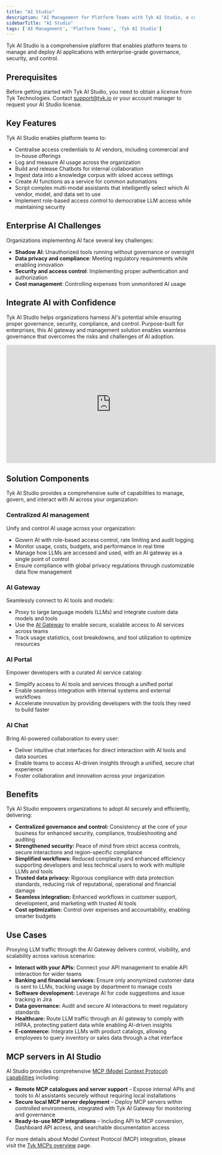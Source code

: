 ```yaml
---
title: "AI Studio"
description: "AI Management for Platform Teams with Tyk AI Studio, a comprehensive platform for managing and deploying AI LLMs and chats"
sidebarTitle: "AI Studio"
tags: ['AI Management', 'Platform Teams', 'Tyk AI Studio']
---
```



Tyk AI Studio is a comprehensive platform that enables platform teams to manage and deploy AI applications with enterprise-grade governance, security, and control.

## Prerequisites

Before getting started with Tyk AI Studio, you need to obtain a license from Tyk Technologies. Contact support@tyk.io or your account manager to request your AI Studio license.

## Key Features

<AIStudioCards/>

Tyk AI Studio enables platform teams to:
- Centralise access credentials to AI vendors, including commercial and in-house offerings
- Log and measure AI usage across the organization
- Build and release Chatbots for internal collaboration
- Ingest data into a knowledge corpus with siloed access settings
- Create AI functions as a service for common automations
- Script complex multi-modal assistants that intelligently select which AI vendor, model, and data set to use
- Implement role-based access control to democratise LLM access while maintaining security

## Enterprise AI Challenges

Organizations implementing AI face several key challenges:

* **Shadow AI**: Unauthorized tools running without governance or oversight
* **Data privacy and compliance**: Meeting regulatory requirements while enabling innovation
* **Security and access control**: Implementing proper authentication and authorization
* **Cost management**: Controlling expenses from unmonitored AI usage

## Integrate AI with Confidence

Tyk AI Studio helps organizations harness AI's potential while ensuring proper governance, security, compliance, and control. Purpose-built for enterprises, this AI gateway and management solution enables seamless governance that overcomes the risks and challenges of AI adoption.

<iframe width="560" height="315" src="https://www.youtube.com/embed/J2BY7NYRk7U" title="Tyk AI Studio" frameborder="0" allow="accelerometer; autoplay; clipboard-write; encrypted-media; gyroscope; picture-in-picture" allowfullscreen></iframe>

## Solution Components

Tyk AI Studio provides a comprehensive suite of capabilities to manage, govern, and interact with AI across your organization:

### Centralized AI management

Unify and control AI usage across your organization:
- Govern AI with role-based access control, rate limiting and audit logging
- Monitor usage, costs, budgets, and performance in real time
- Manage how LLMs are accessed and used, with an AI gateway as a single point of control
- Ensure compliance with global privacy regulations through customizable data flow management

### AI Gateway

Seamlessly connect to AI tools and models:
- Proxy to large language models (LLMs) and integrate custom data models and tools
- Use the [AI Gateway](/docs3/ai-management/ai-studio/proxy) to enable secure, scalable access to AI services across teams
- Track usage statistics, cost breakdowns, and tool utilization to optimize resources

### AI Portal

Empower developers with a curated AI service catalog:
- Simplify access to AI tools and services through a unified portal
- Enable seamless integration with internal systems and external workflows
- Accelerate innovation by providing developers with the tools they need to build faster

### AI Chat

Bring AI-powered collaboration to every user:
- Deliver intuitive chat interfaces for direct interaction with AI tools and data sources
- Enable teams to access AI-driven insights through a unified, secure chat experience
- Foster collaboration and innovation across your organization

## Benefits

Tyk AI Studio empowers organizations to adopt AI securely and efficiently, delivering:

- **Centralized governance and control:** Consistency at the core of your business for enhanced security, compliance, troubleshooting and auditing
- **Strengthened security:** Peace of mind from strict access controls, secure interactions and region-specific compliance
- **Simplified workflows:** Reduced complexity and enhanced efficiency supporting developers and less technical users to work with multiple LLMs and tools
- **Trusted data privacy:** Rigorous compliance with data protection standards, reducing risk of reputational, operational and financial damage
- **Seamless integration:** Enhanced workflows in customer support, development, and marketing with trusted AI tools
- **Cost optimization:** Control over expenses and accountability, enabling smarter budgets

## Use Cases

Proxying LLM traffic through the AI Gateway delivers control, visibility, and scalability across various scenarios:

- **Interact with your APIs:** Connect your API management to enable API interaction for wider teams
- **Banking and financial services:** Ensure only anonymized customer data is sent to LLMs, tracking usage by department to manage costs
- **Software development:** Leverage AI for code suggestions and issue tracking in Jira
- **Data governance:** Audit and secure AI interactions to meet regulatory standards
- **Healthcare:** Route LLM traffic through an AI gateway to comply with HIPAA, protecting patient data while enabling AI-driven insights
- **E-commerce:** Integrate LLMs with product catalogs, allowing employees to query inventory or sales data through a chat interface

## MCP servers in AI Studio

AI Studio provides comprehensive [MCP (Model Context Protocol) capabilities](/docs3/ai-management/mcps/overview#mcp-for-enterprise-use) including:

- **Remote MCP catalogues and server support** – Expose internal APIs and tools to AI assistants securely without requiring local installations
- **Secure local MCP server deployment** – Deploy MCP servers within controlled environments, integrated with Tyk AI Gateway for monitoring and governance  
- **Ready-to-use MCP integrations** – Including API to MCP conversion, Dashboard API access, and searchable documentation access

For more details about Model Context Protocol (MCP) integration, please visit the [Tyk MCPs overview](/docs3/ai-management/mcps/overview) page.

<br />
<ButtonLeft href="https://tyk.io/ai-demo" color="green" content="Request a demo" />


